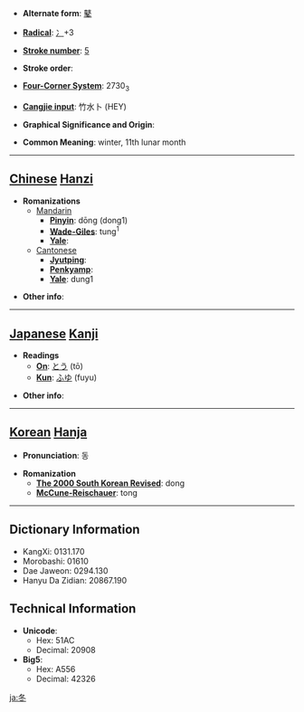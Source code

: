 * '''Alternate form''': [[鼕]]

* '''[[Wiktionary:Chinese radical index| Radical]]''': [[Wiktionary:Chinese radical index 冫|冫]]+3

* '''[[Wiktionary:Chinese total strokes index|Stroke number]]''': [[Wiktionary:Chinese total strokes index 5|5]]

* '''Stroke order''': 

* '''[[Wiktionary:Chinese four corner index|Four-Corner System]]''': 2730<sub>3</sub>

* '''[[Wiktionary:Chinese Cangjie index|Cangjie input]]''': 竹水卜 (HEY)

* '''Graphical Significance and Origin''': 

* '''Common Meaning''': winter, 11th lunar month

----

== [[Chinese]] [[Hanzi]] ==

* '''Romanizations'''
** [[Mandarin]]
*** '''[[Pinyin]]''': dōng (dong1)
*** '''[[Wade-Giles]]''': tung<sup>1</sup>
*** '''[[Yale]]''': 
**[[Cantonese]]
***'''[[Jyutping]]''':
***'''[[Penkyamp]]''': 
***'''[[Yale]]''': dung1

* '''Other info''': 

----

== [[Japanese]] [[Kanji]] ==

* '''Readings'''
** '''[[On]]''': [[とう]] (tō)
** '''[[Kun]]''': [[ふゆ]] (fuyu)

* '''Other info''':  

----

== [[Korean]] [[Hanja]] ==

* '''Pronunciation''': 동

* '''Romanization'''
** '''[[The 2000 South Korean Revised Romanization|The 2000 South Korean Revised]]''': dong
** '''[[McCune-Reischauer]]''': tong

----

== Dictionary Information ==

* KangXi: 0131.170
* Morobashi: 01610
* Dae Jaweon: 0294.130
* Hanyu Da Zidian: 20867.190

== Technical Information ==

* '''Unicode''':
** Hex: 51AC
** Decimal: 20908
* '''Big5''':
** Hex: A556
** Decimal: 42326

[[ja:冬]]